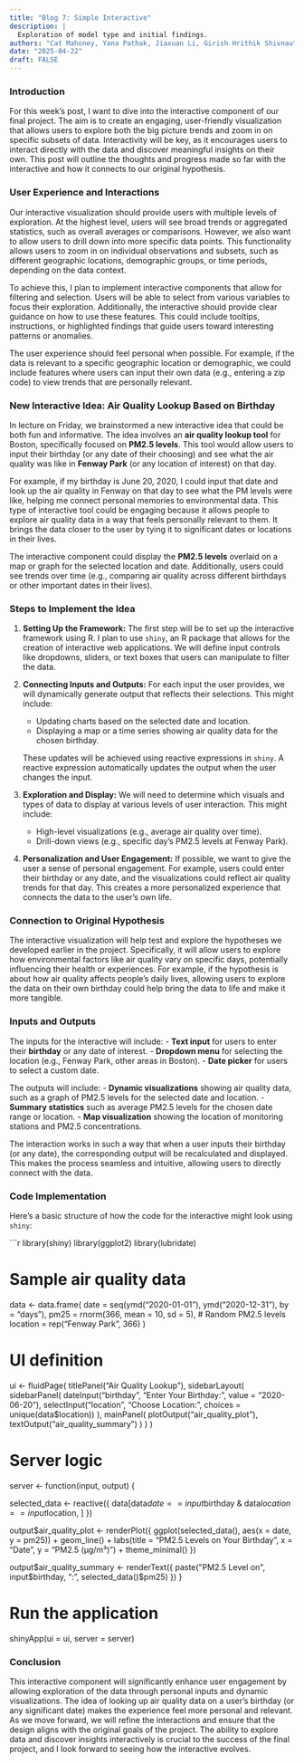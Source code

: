 ```yaml
---
title: "Blog 7: Simple Interactive"
description: |
  Exploration of model type and initial findings.
authors: "Cat Mahoney, Yana Pathak, Jiaxuan Li, Girish Hrithik Shivnauth, Xiaolong Zhou"
date: "2025-04-22"
draft: FALSE
---
```


### Introduction

For this week’s post, I want to dive into the interactive component of our final project. The aim is to create an engaging, user-friendly visualization that allows users to explore both the big picture trends and zoom in on specific subsets of data. Interactivity will be key, as it encourages users to interact directly with the data and discover meaningful insights on their own. This post will outline the thoughts and progress made so far with the interactive and how it connects to our original hypothesis.

### User Experience and Interactions

Our interactive visualization should provide users with multiple levels of exploration. At the highest level, users will see broad trends or aggregated statistics, such as overall averages or comparisons. However, we also want to allow users to drill down into more specific data points. This functionality allows users to zoom in on individual observations and subsets, such as different geographic locations, demographic groups, or time periods, depending on the data context.

To achieve this, I plan to implement interactive components that allow for filtering and selection. Users will be able to select from various variables to focus their exploration. Additionally, the interactive should provide clear guidance on how to use these features. This could include tooltips, instructions, or highlighted findings that guide users toward interesting patterns or anomalies.

The user experience should feel personal when possible. For example, if the data is relevant to a specific geographic location or demographic, we could include features where users can input their own data (e.g., entering a zip code) to view trends that are personally relevant.

### New Interactive Idea: Air Quality Lookup Based on Birthday

In lecture on Friday, we brainstormed a new interactive idea that could be both fun and informative. The idea involves an **air quality lookup tool** for Boston, specifically focused on **PM2.5 levels**. This tool would allow users to input their birthday (or any date of their choosing) and see what the air quality was like in **Fenway Park** (or any location of interest) on that day. 

For example, if my birthday is June 20, 2020, I could input that date and look up the air quality in Fenway on that day to see what the PM levels were like, helping me connect personal memories to environmental data. This type of interactive tool could be engaging because it allows people to explore air quality data in a way that feels personally relevant to them. It brings the data closer to the user by tying it to significant dates or locations in their lives.

The interactive component could display the **PM2.5 levels** overlaid on a map or graph for the selected location and date. Additionally, users could see trends over time (e.g., comparing air quality across different birthdays or other important dates in their lives).

### Steps to Implement the Idea

1. **Setting Up the Framework:**
   The first step will be to set up the interactive framework using R. I plan to use `shiny`, an R package that allows for the creation of interactive web applications. We will define input controls like dropdowns, sliders, or text boxes that users can manipulate to filter the data.

2. **Connecting Inputs and Outputs:**
   For each input the user provides, we will dynamically generate output that reflects their selections. This might include:
   - Updating charts based on the selected date and location.
   - Displaying a map or a time series showing air quality data for the chosen birthday.

   These updates will be achieved using reactive expressions in `shiny`. A reactive expression automatically updates the output when the user changes the input.

3. **Exploration and Display:**
   We will need to determine which visuals and types of data to display at various levels of user interaction. This might include:
   - High-level visualizations (e.g., average air quality over time).
   - Drill-down views (e.g., specific day’s PM2.5 levels at Fenway Park).

4. **Personalization and User Engagement:**
   If possible, we want to give the user a sense of personal engagement. For example, users could enter their birthday or any date, and the visualizations could reflect air quality trends for that day. This creates a more personalized experience that connects the data to the user’s own life.

### Connection to Original Hypothesis

The interactive visualization will help test and explore the hypotheses we developed earlier in the project. Specifically, it will allow users to explore how environmental factors like air quality vary on specific days, potentially influencing their health or experiences. For example, if the hypothesis is about how air quality affects people’s daily lives, allowing users to explore the data on their own birthday could help bring the data to life and make it more tangible.

### Inputs and Outputs

The inputs for the interactive will include:
- **Text input** for users to enter their **birthday** or any date of interest.
- **Dropdown menu** for selecting the location (e.g., Fenway Park, other areas in Boston).
- **Date picker** for users to select a custom date.

The outputs will include:
- **Dynamic visualizations** showing air quality data, such as a graph of PM2.5 levels for the selected date and location.
- **Summary statistics** such as average PM2.5 levels for the chosen date range or location.
- **Map visualization** showing the location of monitoring stations and PM2.5 concentrations.

The interaction works in such a way that when a user inputs their birthday (or any date), the corresponding output will be recalculated and displayed. This makes the process seamless and intuitive, allowing users to directly connect with the data.

### Code Implementation

Here’s a basic structure of how the code for the interactive might look using `shiny`:

```r
library(shiny)
library(ggplot2)
library(lubridate)

# Sample air quality data
data <- data.frame(
  date = seq(ymd("2020-01-01"), ymd("2020-12-31"), by = "days"),
  pm25 = rnorm(366, mean = 10, sd = 5), # Random PM2.5 levels
  location = rep("Fenway Park", 366)
)

# UI definition
ui <- fluidPage(
  titlePanel("Air Quality Lookup"),
  sidebarLayout(
    sidebarPanel(
      dateInput("birthday", "Enter Your Birthday:", value = "2020-06-20"),
      selectInput("location", "Choose Location:", choices = unique(data$location))
    ),
    mainPanel(
      plotOutput("air_quality_plot"),
      textOutput("air_quality_summary")
    )
  )
)

# Server logic
server <- function(input, output) {
  
  selected_data <- reactive({
    data[data$date == input$birthday & data$location == input$location, ]
  })
  
  output$air_quality_plot <- renderPlot({
    ggplot(selected_data(), aes(x = date, y = pm25)) +
      geom_line() +
      labs(title = "PM2.5 Levels on Your Birthday", x = "Date", y = "PM2.5 (µg/m³)") +
      theme_minimal()
  })
  
  output$air_quality_summary <- renderText({
    paste("PM2.5 Level on", input$birthday, ":", selected_data()$pm25)
  })
}

# Run the application
shinyApp(ui = ui, server = server)

### Conclusion

This interactive component will significantly enhance user engagement by allowing exploration of the data through personal inputs and dynamic visualizations. The idea of looking up air quality data on a user’s birthday (or any significant date) makes the experience feel more personal and relevant. As we move forward, we will refine the interactions and ensure that the design aligns with the original goals of the project. The ability to explore data and discover insights interactively is crucial to the success of the final project, and I look forward to seeing how the interactive evolves.